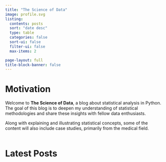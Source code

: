 ```yaml
---
title: "The Science of Data"
image: profile.svg
listing:
  contents: posts
  sort: "date desc"
  type: table
  categories: false
  sort-ui: false
  filter-ui: false
  max-items: 2

page-layout: full
title-block-banner: false
---
```

#
<div class="justify-text">

# Motivation

Welcome to **The Science of Data**, a blog about statistical analysis in Python. The goal of this blog is to deepen my understanding of statistical methodologies and share these insights with fellow data enthusiasts.

Along with explaining and illustrating statistical concepts, some of the content will also include case studies, primarily from the medical field.  
<br>

# Latest Posts
<div>